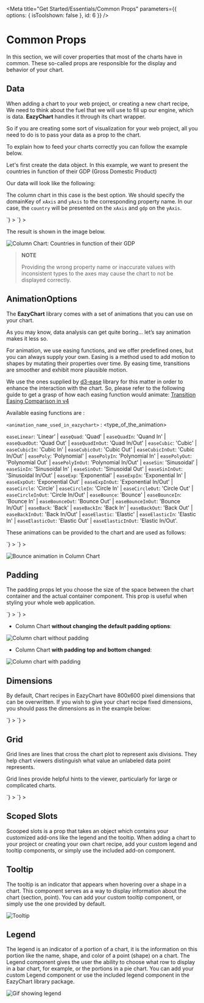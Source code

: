 
<Meta
  title="Get Started/Essentials/Common Props"
  parameters={{ options: { isToolshown: false }, id: 6 }}
/>

# Common Props

In this section, we will cover properties that most of the charts have in common.
These so-called props are responsible for the display and behavior of your chart.

## Data

When adding a chart to your web project,
or creating a new chart recipe, We need to think about the fuel that we will use to fill up our engine, which is data.
**EazyChart** handles it through its chart wrapper.

So if you are creating some sort of visualization for your web project, all you need to do is to pass your data as a prop to the chart.

To explain how to feed your charts correctly you can follow the example below.

Let's first create the data object. In this example, we want to present the countries in function of their GDP (Gross Domestic Product)

Our data will look like the following:

<Tabs tabbedClassName="story-tabbed-code-block" showTabs={false}>
  <Tab
    language="javascript"
    code={`const rawData = [
  {
    gdp: 19.485,
    country: 'United States',
  },
  {
    gdp: 12.238,
    country: 'China',
  },
  {
    gdp: 4.872,
    country: 'Japan',
  },
];`}
  ></Tab>
</Tabs>

The column chart in this case is the best option.
We should specify the domainKey of `xAxis` and `yAxis` to the corresponding property name.
In our case, the `country` will be presented on the `xAxis` and `gdp` on the `yAxis`.

<Tabs tabbedClassName="story-tabbed-code-block-small" showTabs={true}>
  <Tab
    title="React"
    language="jsx"
    code={`<ColumnChart
  data={rawData}
  xAxis={{ domainKey: 'country'}}
  yAxis={{ domainKey: 'gdp', nice: 10}}
  colors={['#fe4a49', '#2ab7ca', '#fed766']}
/>`}
  ></Tab>
  <Tab
    title="Vue"
    language="markup"
    code={`<ColumnChart
  :data="rawData"
  :xAxis="{ domainKey: 'country'}"
  :yAxis="{ domainKey: 'gdp', nice: 10}"
  :colors="['#fe4a49', '#2ab7ca', '#fed766']"
/>`}
  ></Tab>
</Tabs>

The result is shown in the image below.

![Column Chart: Countries in function of their GDP](https://docs.eazychart.com/images/custom-css-data.png)

> **NOTE**
>
> Providing the wrong property name or inaccurate values with inconsistent types to the axes may cause the chart to not be displayed correctly.

## AnimationOptions

The **EazyChart** library comes with a set of animations that you can use on your chart.

As you may know, data analysis can get quite boring… let’s say animation makes it less so.

For animation, we use easing functions, and we offer predefined ones, but you can always supply your own.
Easing is a method used to add motion to shapes by mutating their properties over time.
By easing time, transitions are smoother and exhibit more plausible motion.

We use the ones supplied by [d3-ease](https://github.com/d3/d3-ease) library for this matter in order to enhance the interaction with the chart.
So, please refer to the following guide to get a grasp of how each easing function would animate:
[Transition Easing Comparison in v4](https://bl.ocks.org/d3noob/1ea51d03775b9650e8dfd03474e202fe)

Available easing functions are :

`<animation_name_used_in_eazychart>` : <type_of_the_animation>

`easeLinear`: 'Linear’ | `easeQuad`: 'Quad' | `easeQuadIn`: 'Quand In' | `easeQuadOut`: 'Quad Out' | `easeQuadInOut`: 'Quad In/Out' |
`easeCubic`: 'Cubic' | `easeCubicIn`: 'Cubic In' | `easeCubicOut`: 'Cubic Out' | `easeCubicInOut`: 'Cubic In/Out' |
`easePoly`: 'Polynomial' | `easePolyIn`: 'Polynomial In' | `easePolyOut`: 'Polynomial Out' | `easePolyInOut`: 'Polynomial In/Out' |
`easeSin`: 'Sinusoidal' | `easeSinIn`: 'Sinusoidal In' | `easeSinOut`: 'Sinusoidal Out' | `easeSinInOut`: 'Sinusoidal In/Out' |
`easeExp`: 'Exponential' | `easeExpIn`: 'Exponential In' | `easeExpOut`: 'Exponential Out' | `easeExpInOut`: 'Exponential In/Out' |
`easeCircle`: 'Circle' | `easeCircleIn`: 'Circle In' | `easeCircleOut`: 'Circle Out' | `easeCircleInOut`: 'Circle In/Out' |
`easeBounce`: 'Bounce' | `easeBounceIn`: 'Bounce In' | `easeBounceOut`: 'Bounce Out' | `easeBounceInOut`: 'Bounce In/Out' |
`easeBack`: 'Back' | `easeBackIn`: 'Back In' | `easeBackOut`: 'Back Out' | `easeBackInOut`: 'Back In/Out' | `easeElastic`: 'Elastic' |
`easeElasticIn`: 'Elastic In' | `easeElasticOut`: 'Elastic Out' | `easeElasticInOut`: 'Elastic In/Out'.

These animations can be provided to the chart and are used as follows:

<Tabs tabbedClassName="story-tabbed-code-block" showTabs={true}>
  <Tab
    title="React"
    language="jsx"
    code={`<ColumnChart
  data={data}
  xAxis={{ domainKey: 'country'}}
  yAxis={{ domainKey: 'gdp', nice: 10}}
  colors={['#fe4a49', '#2ab7ca', '#fed766']}
  animationOptions={{
    easing: 'easeBounce',
    duration: 400,
    delay: 0,
  }}
/>`}
  ></Tab>
  <Tab
    title="Vue"
    language="markup"
    code={`<ColumnChart
  :data="rawData"
  :xAxis="{ domainKey: 'country'}"
  :yAxis="{ domainKey: 'gdp', nice: 10}"
  :colors="['#fe4a49', '#2ab7ca', '#fed766']"
  :animationOptions="{
    easing: 'easeBounce',
    duration: 400,
    delay: 0,
  }"
/>`}
  ></Tab>
</Tabs>

![Bounce animation in Column Chart](https://docs.eazychart.com/images/custom-css-animation.gif)

## Padding

The padding props let you choose the size of the space between the chart container and the actual container component.
This prop is useful when styling your whole web application.

<Tabs tabbedClassName="story-tabbed-code-block" showTabs={true}>
  <Tab
    title="React"
    language="jsx"
    code={`<ColumnChart
  // .. here should add the rest of the properties
  padding={{
    left: 100,
    bottom: 200,
    right: 100,
    top: 200,
  }}
></ColumnChart>`}
  ></Tab>
  <Tab
    title="Vue"
    language="markup"
    code={`<ColumnChart
  # .. here should add the rest of the properties
  :padding="{
    left: 100,
    bottom: 100,
    right: 100,
    top: 100,
  }"
></ColumnChart>`}
  ></Tab>
</Tabs>

* Column Chart **without changing the default padding options**:

![Column chart without padding](https://docs.eazychart.com/images/custom-css-before-padding.png)

* Column Chart **with padding top and bottom changed**:

![Column chart with padding](https://docs.eazychart.com/images/custom-css-after-padding.png)

## Dimensions

By default, Chart recipes in EazyChart have 800x600 pixel dimensions that can be overwritten.
If you wish to give your chart recipe fixed dimensions, you should pass the dimensions as in the example below:

<Tabs tabbedClassName="story-tabbed-code-block" showTabs={false}>
  <Tab
    language="javascript"
    code={`const dimensions = { width: 1200, height: 800 };`}
  ></Tab>
</Tabs>

<Tabs tabbedClassName="story-tabbed-code-block" showTabs={true}>
  <Tab
    title="React"
    language="jsx"
    code={`<BarChart
  // .. here should add the rest of the properties
  dimensions={{ width: 1200, height: 800 }}
></BarChart>`}
  ></Tab>
  <Tab
    title="Vue"
    language="markup"
    code={`<BarChart
  # .. here should add the rest of the properties
  :dimensions="{ width: 1200, height: 800}"
></BarChart>`}
  ></Tab>
</Tabs>

## Grid

Grid lines are lines that cross the chart plot to represent axis divisions.
They help chart viewers distinguish what value an unlabeled data point represents.

Grid lines provide helpful hints to the viewer, particularly for large or complicated charts.

<Tabs tabbedClassName="story-tabbed-code-block" showTabs={false}>
  <Tab
    language="javascript"
    code={`grid = {
  directions: [Direction.HORIZONTAL, Direction.VERTICAL],
  color: '#a8a8a8',
};`}
  ></Tab>
</Tabs>

<Tabs tabbedClassName="story-tabbed-code-block" showTabs={true}>
  <Tab
    title="React"
    language="jsx"
    code={`<ColumnChart
  // .. here should add the rest of the properties
  grid={{
    directions: [ "horizontal", "vertical"],
    color: '#a8a8a8',
  }}
></ColumnChart>`}
  ></Tab>
  <Tab
    title="Vue"
    language="markup"
    code={`<ColumnChart
  # .. here should add the rest of the properties
  :grid="{ 
    directions: [ 'horizontal', 'vertical'],
    color: '#a8a8a8',
  }"
></ColumnChart>`}
  ></Tab>
</Tabs>

## Scoped Slots

Scooped slots is a prop that takes an object which contains your customized add-ons like the legend and the tooltip.
When adding a chart to your project or creating your own chart recipe, add your custom legend and tooltip components, or simply use the included add-on component.

<Tabs tabbedClassName="story-tabbed-code-block" showTabs={false}>
  <Tab
    language="javascript"
    code={`scopedSlots = {
  LegendComponent: Legend,
  TooltipComponent: Tooltip,
};`}
  ></Tab>
</Tabs>

## Tooltip

The tooltip is an indicator that appears when hovering over a shape in a chart.
This component serves as a way to display information about the chart (section, point).
You can add your custom tooltip component, or simply use the one provided by default.

![Tooltip](https://docs.eazychart.com/images/tooltip.png)

## Legend

The legend is an indicator of a portion of a chart,
it is the information on this portion like the name, shape, and color of a point (shape) on a chart.
The Legend component gives the user the ability to choose what row to display in a bar chart, for example, or the portions in a pie chart.
You can add your custom Legend component or use the included legend component in the EazyChart library package.

![Gif showing legend](https://docs.eazychart.com/images/legend.gif)
